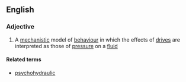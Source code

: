 ==English==

===Adjective===
{{en-noun|-}}

#{{psychology}} A [[mechanistic]] model of [[behaviour]] in which the effects of [[drive]]s are interpreted as those of [[pressure]] on a [[fluid]]

====Related terms====
*[[psychohydraulic]]